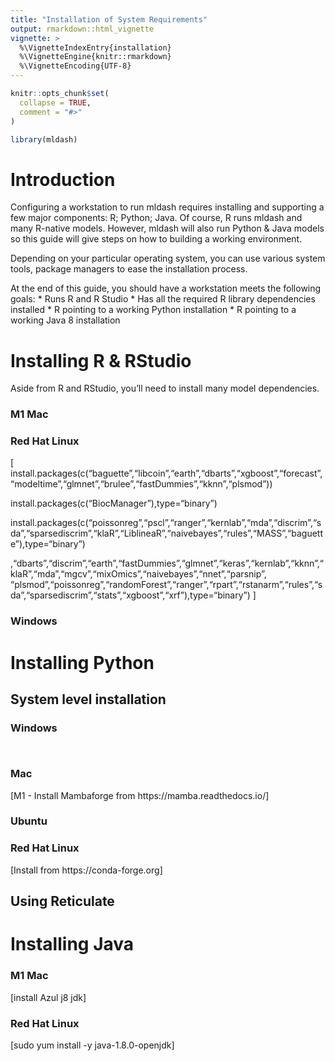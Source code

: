 ```yaml
---
title: "Installation of System Requirements"
output: rmarkdown::html_vignette
vignette: >
  %\VignetteIndexEntry{installation}
  %\VignetteEngine{knitr::rmarkdown}
  %\VignetteEncoding{UTF-8}
---
```


```r
knitr::opts_chunk$set(
  collapse = TRUE,
  comment = "#>"
)
```

```r
library(mldash)
```


# Introduction

Configuring a workstation to run mldash requires installing and supporting a few major components: R; Python; Java. Of course, R runs mldash and many R-native models. However, mldash will also run Python & Java models so this guide will give steps on how to building a working environment.

Depending on your particular operating system, you can use various system tools, package managers to ease the installation process.

At the end of this guide, you should have a workstation meets the following goals:
 * Runs R and R Studio
 * Has all the required R library dependencies installed
 * R pointing to a working Python installation
 * R pointing to a working Java 8 installation

# Installing R & RStudio

Aside from R and RStudio, you'll need to install many model dependencies.

### M1 Mac

### Red Hat Linux
[ install.packages(c("baguette","libcoin","earth","dbarts","xgboost","forecast","modeltime","glmnet","brulee","fastDummies","kknn","plsmod"))

install.packages(c("BiocManager"),type="binary")

install.packages(c("poissonreg","pscl","ranger","kernlab","mda","discrim","sda","sparsediscrim","klaR","LiblineaR","naivebayes","rules","MASS","baguette"),type="binary")

,"dbarts","discrim","earth","fastDummies","glmnet","keras","kernlab","kknn","klaR","mda","mgcv","mixOmics","naivebayes","nnet","parsnip",
"plsmod","poissonreg","randomForest","ranger","rpart","rstanarm","rules","sda","sparsediscrim","stats","xgboost","xrf"),type="binary")
]


### Windows


# Installing Python

## System level installation

### Windows

```bash
```

```python
```

### Mac

[M1 - Install Mambaforge from https://mamba.readthedocs.io/]


### Ubuntu

### Red Hat Linux
[Install from https://conda-forge.org]

## Using Reticulate


# Installing Java

### M1 Mac
[install Azul j8 jdk]

### Red Hat Linux
[sudo yum install -y java-1.8.0-openjdk]



